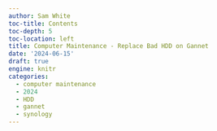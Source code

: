 ```yaml
---
author: Sam White
toc-title: Contents
toc-depth: 5
toc-location: left
title: Computer Maintenance - Replace Bad HDD on Gannet
date: '2024-06-15'
draft: true
engine: knitr
categories: 
  - computer maintenance
  - 2024
  - HDD
  - gannet
  - synology
---
```

